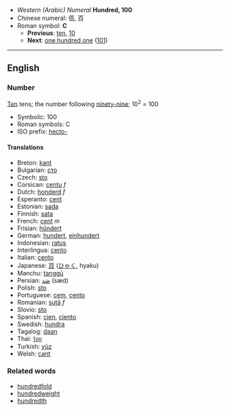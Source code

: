 *''Western (Arabic) Numeral'' '''Hundred, 100'''
*Chinese numeral: 佰, 百
*Roman symbol: '''C'''
**'''Previous''': [[ten]], [[10]]
**'''Next''': [[one hundred one]] ([[101]])

----

==English==
===Number===
[[Ten]] tens; the number following [[ninety-nine]]; 10<sup>2</sup> = 100

*Symbolic: 100
*Roman symbols: C
*ISO prefix: [[hecto-]]

====Translations====

*Breton: [[kant]]
*Bulgarian: [[сто]]
*Czech: [[sto]]
*Corsican: [[centu]] ''f''
*Dutch: [[honderd]] ''f''
*Esperanto: [[cent]]
*Estonian: [[sada]]
*Finnish: [[sata]]
*French: [[cent]] ''m''
*Frisian: [[hûndert]]
*German: [[hundert]], [[einhundert]]
*Indonesian: [[ratus]]
*Interlingua: [[cento]]
*Italian: [[cento]] '' ''
*Japanese: [[百]] ([[ひゃく]], hyaku)
*Manchu: [[tanggū]]
*Persian: [[صَد]] (sæd)
*Polish: [[sto]]
*Portuguese: [[cem]], [[cento]]
*Romanian: [[sută]] ''f''
*Slovio: [[sto]]
*Spanish: [[cien]], [[ciento]]
*Swedish: [[hundra]]
*Tagalog: [[daan]]
*Thai: [[ร้อย]]
*Turkish: [[yüz]]
*Welsh: [[cant]]

===Related words===
*[[hundredfold]]
*[[hundredweight]]
*[[hundredth]]